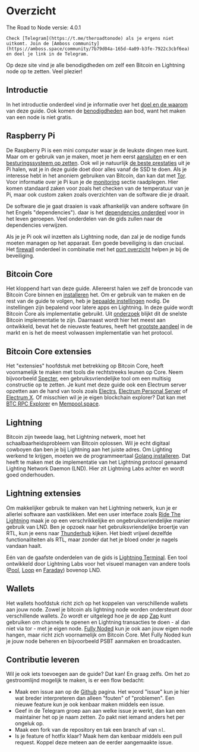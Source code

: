 
# Overzicht

<Callout emoji="&#x2139;">
	The Road to Node versie: 4.0.1

	Check [Telegram](https://t.me/theroadtonode) als je ergens niet uitkomt. Join de [Amboss community](https://amboss.space/community/7b79d04a-165d-4a09-b3fe-7922c3cbf6ea) en deel je link in de Telegram.
</Callout>

Op deze site vind je alle benodigdheden om zelf een Bitcoin en Lightning node op te zetten. Veel plezier!

<Donation />

## Introductie

In het introductie onderdeel vind je informatie over het [doel en de waarom](/introductie/goal-and-why) van deze guide. Ook komen de [benodigdheden](/introductie/requirements) aan bod, want het maken van een node is niet gratis.

## Raspberry Pi

De Raspberry Pi is een mini computer waar je de leukste dingen mee kunt. Maar om er gebruik van je maken, moet je hem eerst [aansluiten](/raspberry-pi/connect-hardware) en er een [besturingssysteem op zetten](/raspberry-pi/flash-software). Ook wil je natuurlijk [de beste prestaties](/raspberry-pi/boot-from-ssd) uit je Pi halen, wat je in deze guide doet door alles vanaf de SSD te doen. Als je interesse hebt in het anoniem gebruiken van Bitcoin, dan kan dat met [Tor](/raspberry-pi/install-tor). Voor informatie over je Pi kun je de [monitoring](/raspberry-pi/monitoring) sectie raadplegen. Hier komen standaard zaken voor zoals het checken van de temperatuur van je Pi, maar ook custom zaken zoals overzichten van de software die je draait.

De software die je gaat draaien is vaak afhankelijk van andere software \(in het Engels "dependencies"\). daar is het [dependencies onderdeel](/raspberry-pi/common-dependencies) voor in het leven geroepen. Veel onderdelen van de gids zullen naar de dependencies verwijzen.

Als je je Pi ook wil inzetten als Lightning node, dan zal je de nodige funds moeten managen op het apparaat. Een goede beveiliging is dan cruciaal. Het [firewall](/raspberry-pi/firewall) onderdeel in combinatie met het [port overzicht](/raspberry-pi/port-overview) helpen je bij de beveiliging.

## Bitcoin Core

Het kloppend hart van deze guide. Allereerst halen we zelf de broncode van Bitcoin Core binnen en [installeren](/bitcoin-core/installation) het. Om er gebruik van te maken en de rest van de guide te volgen, heb je [bepaalde instellingen](/bitcoin-core/configure-and-start) nodig. De instellingen zijn bepalend voor latere apps en Lightning. In deze guide wordt Bitcoin Core als implementatie gebruikt. Uit [onderzoek](https://blog.lopp.net/bitcoin-node-performance-sync-tests/#performance-rankings) blijkt dit de snelste Bitcoin implementatie te zijn. Daarnaast wordt hier het meest aan ontwikkeld, bevat het de nieuwste features, heeft het [grootste aandeel](https://bitnodes.io/nodes/) in de markt en is het de meest volwassen implementatie van het protocol.

## Bitcoin Core extensies

Het "extensies" hoofdstuk met betrekking op Bitcoin Core, heeft voornamelijk te maken met tools die rechtstreeks leunen op Core. Neem bijvoorbeeld [Specter](/bitcoin-core-extensions/specter), een gebruiksvriendelijke tool om een multisig constructie op te zetten. Je kunt met deze guide ook een Electrum server opzetten aan de hand van tools zoals [Electrs](/bitcoin-core-extensions/electrs), [Electrum Personal Server](/bitcoin-core-extensions/electrum-personal-server) of [Electrum X](/bitcoin-core-extensions/electrum-x). Of misschien wil je je eigen blockchain explorer? Dat kan met [BTC RPC Explorer](/bitcoin-core-extensions/btc-rpx-explorer) en [Mempool.space](/bitcoin-core-extensions/mempool.space).

## Lightning

Bitcoin zijn tweede laag, het Lightning netwerk, moet het schaalbaarheidsprobleem van Bitcoin oplossen. Wil je echt digitaal cowboyen dan ben je bij Lightning aan het juiste adres. Om Lighting werkend te krijgen, moeten we de programmeertaal [Golang installeren](/raspberry-pi/common-dependencies#golang). Dat heeft te maken met de implementatie van het Lightning protocol genaamd Lighting Network Daemon \(LND\). Hier zit Lightning Labs achter en wordt goed onderhouden.

## Lightning extensies

Om makkelijker gebruik te maken van het Lightning netwerk, kun je er allerlei software aan vastklikken. Met een user interface zoals [Ride The Lightning](/lightning-extensions/ride-the-lightning) maak je op een verschrikkelijke en ongebruiksvriendelijke manier gebruik van LND. Ben je opzoek naar het gebruiksvriendelijke broertje van RTL, kun je eens naar [Thunderhub](/lightning-extensions/thunderhub) kijken. Het biedt vrijwel dezelfde functionaliteiten als RTL, maar zonder dat het je bloed onder je nagels vandaan haalt.

Eén van de gaafste onderdelen van de gids is [Lightning Terminal](/lightning-extensions/lightning-terminal). Een tool ontwikkeld door Lightning Labs voor het visueel managen van andere tools \([Pool](/lightning-extensions/pool), [Loop](/lightning-extensions/loop) en [Faraday](/lightning-extensions/faraday)\) bovenop LND.

## Wallets

Het wallets hoofdstuk richt zich op het koppelen van verschillende wallets aan jouw node. Zowel je bitcoin als lightning node worden ondersteunt door verschillende wallets. Zo wordt er uitgelegd hoe je de app [Zap](/wallets/zap) kunt gebruiken om channels te openen en Lightning transacties te doen - al dan niet via tor - met je eigen node. [Fully Noded](/wallets/fully-noded) kun je ook aan jouw eigen node hangen, maar richt zich voornamelijk om Bitcoin Core. Met Fully Noded kun je jouw node beheren en bijvoorbeeld PSBT aanmaken en broadcasten.

## Contributie leveren

Wil je ook iets toevoegen aan de guide? Dat kan! En graag zelfs. Om het zo gestroomlijnd mogelijk te maken, is er een flow bedacht:

* Maak een issue aan op de [Github](https://github.com/bitdeal-nl/theroadtonode/issues) pagina. Het woord "issue" kun je hier wat breder interpreteren dan alleen "fouten" of "problemen". Een nieuwe feature kun je ook kenbaar maken middels een issue.
* Geef in de Telegram groep aan aan welke issue je werkt, dan kan een maintainer het op je naam zetten. Zo pakt niet iemand anders het per ongeluk op.
* Maak een fork van de repository en tak een branch af van `nl`.
* Is je feature of hotfix klaar? Maak hem dan kenbaar middels een pull request. Koppel deze meteen aan de eerder aangemaakte issue.

